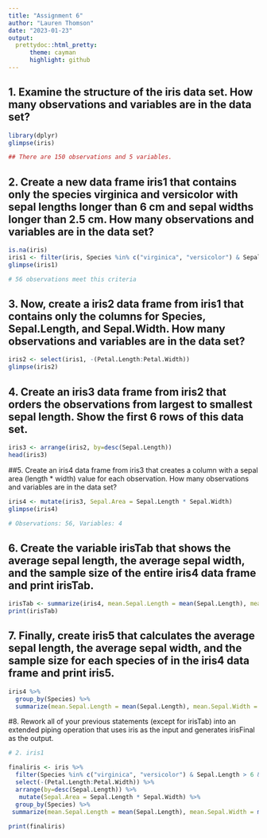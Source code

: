 ```yaml
---
title: "Assignment 6"
author: "Lauren Thomson"
date: "2023-01-23"
output: 
  prettydoc::html_pretty:
      theme: cayman
      highlight: github
---
```


## 1. Examine the structure of the iris data set. How many observations and variables are in the data set?

```r
library(dplyr)
glimpse(iris)

## There are 150 observations and 5 variables. 
```
## 2. Create a new data frame iris1 that contains only the species virginica and versicolor with sepal lengths longer than 6 cm and sepal widths longer than 2.5 cm. How many observations and variables are in the data set?

```r
is.na(iris)
iris1 <- filter(iris, Species %in% c("virginica", "versicolor") & Sepal.Length > 6 & Sepal.Width > 2.5)
glimpse(iris1)

# 56 observations meet this criteria 
```
## 3. Now, create a iris2 data frame from iris1 that contains only the columns for Species, Sepal.Length, and Sepal.Width. How many observations and variables are in the data set?

```r
iris2 <- select(iris1, -(Petal.Length:Petal.Width))
glimpse(iris2)
```
## 4. Create an iris3 data frame from iris2 that orders the observations from largest to smallest sepal length. Show the first 6 rows of this data set.

```r
iris3 <- arrange(iris2, by=desc(Sepal.Length))
head(iris3)
```
##5. Create an iris4 data frame from iris3 that creates a column with a sepal area (length * width) value for each observation. How many observations and variables are in the data set?

```r
iris4 <- mutate(iris3, Sepal.Area = Sepal.Length * Sepal.Width)
glimpse(iris4)

# Observations: 56, Variables: 4  
```
## 6. Create the variable irisTab that shows the average sepal length, the average sepal width, and the sample size of the entire iris4 data frame and print irisTab.

```r

irisTab <- summarize(iris4, mean.Sepal.Length = mean(Sepal.Length), mean.Sepal.Width = mean(Sepal.Width), TotalNumbers = n())
print(irisTab)

```
## 7. Finally, create iris5 that calculates the average sepal length, the average sepal width, and the sample size for each species of in the iris4 data frame and print iris5.

```r
iris4 %>% 
  group_by(Species) %>%
  summarize(mean.Sepal.Length = mean(Sepal.Length), mean.Sepal.Width = mean(Sepal.Width), TotalNumbers = n())
```

#8. Rework all of your previous statements (except for irisTab) into an extended piping operation that uses iris as the input and generates irisFinal as the output.

```r
# 2. iris1

finaliris <- iris %>%
  filter(Species %in% c("virginica", "versicolor") & Sepal.Length > 6 & Sepal.Width > 2.5) %>%
  select(-(Petal.Length:Petal.Width)) %>%
  arrange(by=desc(Sepal.Length)) %>%
   mutate(Sepal.Area = Sepal.Length * Sepal.Width) %>%
  group_by(Species) %>%
 summarize(mean.Sepal.Length = mean(Sepal.Length), mean.Sepal.Width = mean(Sepal.Width), TotalNumbers = n())
  
print(finaliris)





```



